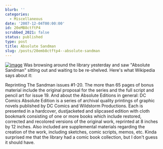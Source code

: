 ```yaml
---
blurb: ''
categories:
  - Miscellaneous
date: '2007-12-04T00:00:00'
id: 20eMB8ctftP4
scrubbed_2021: false
status: published
type: post
title: Absolute Sandman
slug: /posts/20emb8ctftp4--absolute-sandman
---
```


[![image](http://upload.wikimedia.org/wikipedia/en/thumb/5/5d/Absolute_Sandman.jpg/350px-Absolute_Sandman.jpg)](http://en.wikipedia.org/wiki/Image:Absolute_Sandman.jpg)
Was browsing around the library yesterday and saw "Absolute
Sandman" sitting out and waiting to be re-shelved. Here's what
Wikipedia says about it: 

Reprinting The Sandman issues \#1-20. The
more than 65 pages of bonus material include the original proposal
for the series and the full script and pencil art for issue 19. And
about the Absolute Editions in general: DC Comics Absolute Edition
is a series of archival quality printings of graphic novels
published by DC Comics and Wildstorm Productions. Each is presented
in a hardcover, dustjacketed and slipcased edition with cloth
bookmark consisting of one or more books which include restored,
corrected and recolored versions of the original work, reprinted at
8 inches by 12 inches. Also included are supplemental materials
regarding the creation of the work, including sketches, comic
scripts, memos, etc. Kinda surprised me that the library had a
comic book collection, but I don't guess it should have.
